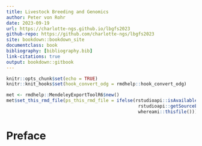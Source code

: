 ```yaml
---
title: Livestock Breeding and Genomics
author: Peter von Rohr
date: 2023-09-19
url: https://charlotte-ngs.github.io/lbgfs2023
github-repo: https://github.com/charlotte-ngs/lbgfs2023
site: bookdown::bookdown_site
documentclass: book
bibliography: [bibliography.bib]
link-citations: true
output: bookdown::gitbook
---
```


```r
knitr::opts_chunk$set(echo = TRUE)
knitr::knit_hooks$set(hook_convert_odg = rmdhelp::hook_convert_odg)
```

```r
met <- rmdhelp::MendeleyExportToolR6$new()
met$set_this_rmd_file(ps_this_rmd_file = ifelse(rstudioapi::isAvailable(), 
                                                 rstudioapi::getSourceEditorContext()$path, 
                                                 whereami::thisfile()))
```


# Preface {-} 
